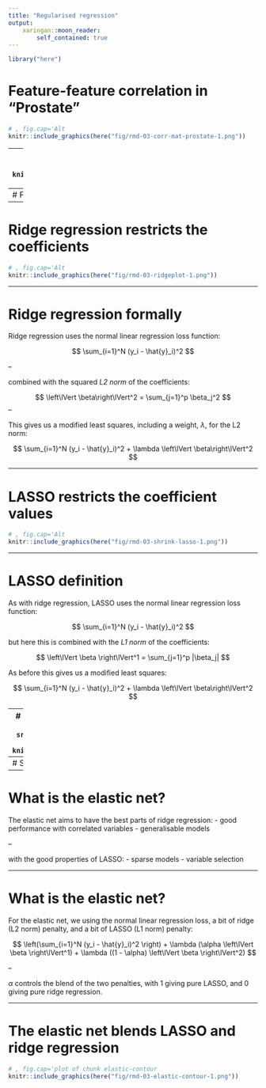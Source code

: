```yaml
---
title: "Regularised regression"
output:
    xaringan::moon_reader:
        self_contained: true
---
```

```r
library("here")
```
# Feature-feature correlation in "Prostate"
```r
# , fig.cap='Alt
knitr::include_graphics(here("fig/rmd-03-corr-mat-prostate-1.png"))
```

---
# Feature-feature correlation in methylation
```r
# , fig.cap='Alt
knitr::include_graphics(here("fig/rmd-03-corr-mat-meth-1.png"))
```

---
# Finding the best linear model
```r
# , fig.cap='Alt
knitr::include_graphics(here("fig/rmd-03-regplot-1.png"))
```

---

# Ridge regression restricts the coefficients

```r
# , fig.cap='Alt
knitr::include_graphics(here("fig/rmd-03-ridgeplot-1.png"))
```

---

# Ridge regression formally

Ridge regression uses the normal linear regression loss function:

$$
    \sum_{i=1}^N (y_i - \hat{y}_i)^2
$$

--

combined with the squared *L2 norm* of the coefficients:

$$
    \left\lVert \beta\right\lVert^2 = \sum_{j=1}^p \beta_j^2
$$
--

This gives us a modified least squares, including a weight, $\lambda$, 
for the L2 norm:

$$
    \sum_{i=1}^N (y_i - \hat{y}_i)^2 +
        \lambda \left\lVert \beta\right\lVert^2
$$

---

# LASSO restricts the coefficient values
```r
# , fig.cap='Alt
knitr::include_graphics(here("fig/rmd-03-shrink-lasso-1.png"))
```

---

# LASSO definition

As with ridge regression, LASSO uses the normal linear regression loss function:

$$
    \sum_{i=1}^N (y_i - \hat{y}_i)^2
$$

but here this is combined with the *L1 norm* of the coefficients:

$$
    \left\lVert \beta \right\lVert^1 = \sum_{j=1}^p |\beta_j|
$$

As before this gives us a modified least squares:

$$
    \sum_{i=1}^N (y_i - \hat{y}_i)^2 +
        \lambda \left\lVert \beta\right\lVert^2
$$


---
# Cross-validation is more rigorous than one test/training split
```r
# , fig.cap='<img src="../fig/cross_validation.png" title="Alt" alt="Alt" style="display: block; margin: auto;" />
knitr::include_graphics(here("fig/cross_validation.png"))
```


---
# Selecting features can work
```r
# , fig.cap='plot of chunk elastic-contour
knitr::include_graphics(here("fig/rmd-03-heatmap-lasso-1.png"))
```


---
# What is the elastic net?

The elastic net aims to have the best parts of ridge regression:
- good performance with correlated variables
- generalisable models

--

with the good properties of LASSO:
- sparse models
- variable selection

---

# What is the elastic net?

For the elastic net, we using the normal linear regression loss, a bit of ridge (L2 norm)
penalty, and a bit of LASSO (L1 norm) penalty:

$$
    \left(\sum_{i=1}^N (y_i - \hat{y}_i)^2 \right) +
        \lambda (\alpha \left\lVert \beta \right\lVert^1) +
        \lambda ((1 - \alpha) \left\lVert \beta \right\lVert^2)
$$

--

$\alpha$ controls the blend of the two penalties, with 1 giving pure LASSO,
and 0 giving pure ridge regression.

---
# The elastic net blends LASSO and ridge regression
```r
# , fig.cap='plot of chunk elastic-contour
knitr::include_graphics(here("fig/rmd-03-elastic-contour-1.png"))
```

